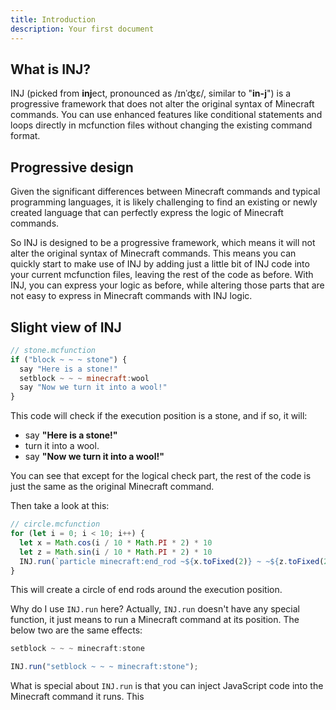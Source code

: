 ```yaml
---
title: Introduction
description: Your first document
---
```


## What is INJ?

INJ (picked from **inj**ect, pronounced as /ɪnˈʤɛ/, similar to "**in-j**") is a progressive framework that does not alter the original syntax of Minecraft commands. You can use enhanced features like conditional statements and loops directly in mcfunction files without changing the existing command format.

## Progressive design

Given the significant differences between Minecraft commands and typical programming languages, it is likely challenging to find an existing or newly created language that can perfectly express the logic of Minecraft commands.

So INJ is designed to be a progressive framework, which means it will not alter the original syntax of Minecraft commands. This means you can quickly start to make use of INJ by adding just a little bit of INJ code into your current mcfunction files, leaving the rest of the code as before. With INJ, you can express your logic as before, while altering those parts that are not easy to express in Minecraft commands with INJ logic.

## Slight view of INJ

```js
// stone.mcfunction
if ("block ~ ~ ~ stone") {
  say "Here is a stone!"
  setblock ~ ~ ~ minecraft:wool
  say "Now we turn it into a wool!"
}
```

This code will check if the execution position is a stone, and if so, it will:
- say **"Here is a stone!"**
- turn it into a wool.
- say **"Now we turn it into a wool!"**

You can see that except for the logical check part, the rest of the code is just the same as the original Minecraft command.

Then take a look at this:

```js
// circle.mcfunction
for (let i = 0; i < 10; i++) {
  let x = Math.cos(i / 10 * Math.PI * 2) * 10
  let z = Math.sin(i / 10 * Math.PI * 2) * 10
  INJ.run(`particle minecraft:end_rod ~${x.toFixed(2)} ~ ~${z.toFixed(2)} 0 0 0 0 1`);
}
```

This will create a circle of end rods around the execution position.

Why do I use `INJ.run` here? Actually, `INJ.run` doesn't have any special function, it just means to run a Minecraft command at its position. The below two are the same effects:

```js
setblock ~ ~ ~ minecraft:stone
```

```js
INJ.run("setblock ~ ~ ~ minecraft:stone");
```

What is special about `INJ.run` is that you can inject JavaScript code into the Minecraft command it runs. This
